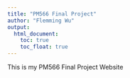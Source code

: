 ```yaml
---
title: "PM566 Final Project"
author: "Flemming Wu"
output:
  html_document:
    toc: true
    toc_float: true
---
```

This is my PM566 Final Project Website